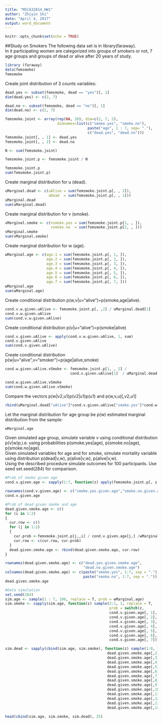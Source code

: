 ```yaml
---
title: "MSCA32014_HW1"
author: "Zhiyin Shi"
date: "April 4, 2017"
output: word_document
---
```


```r
knitr::opts_chunk$set(echo = TRUE)
```

##Study on Smokers
The following data set is in library(faraway).\
In it participating women are categorized into groups of smokers or not, 7 age groups and groups of dead or alive after 20 years of study.
```r
library (faraway)
data(femsmoke)
femsmoke
```

Create joint distribution of 3 counts variables:
```r
dead.yes <- subset(femsmoke, dead == "yes")[, 1]
dim(dead.yes) <- c(2, 7)

dead.no <- subset(femsmoke, dead == "no")[, 1]
dim(dead.no) <- c(2, 7)

femsmoke.joint <- array(rep(NA, 28), dim=c(2, 7, 2),
                        dimnames=list(c("smoke.yes", "smoke.no"),
                                      paste("age", 1 : 7, sep= "."),
                                      c("dead.yes", "dead.no")))
femsmoke.joint[, , 1] <- dead.yes
femsmoke.joint[, , 2] <- dead.no

N <- sum(femsmoke.joint)

femsmoke.joint.p <- femsmoke.joint / N

femsmoke.joint.p
sum(femsmoke.joint.p)
```

Create marginal distribution for u (dead).
```r
uMarginal.dead <- c(uAlive = sum(femsmoke.joint.p[, , 2]),
                    uDead  = sum(femsmoke.joint.p[, , 1]))
uMarginal.dead
sum(uMarginal.dead)
```

Create marginal distribution for v (smoke).
```r
vMarginal.smoke <- c(vsmoke.yes = sum(femsmoke.joint.p[1, , ]),
                     vsmoke.no  = sum(femsmoke.joint.p[2, , ]))
vMarginal.smoke
sum(vMarginal.smoke)
```

Create marginal distribution for w (age).
```r
wMarginal.age <- c(age.1 = sum(femsmoke.joint.p[, 1, ]),
                   age.2 = sum(femsmoke.joint.p[, 2, ]),
                   age.3 = sum(femsmoke.joint.p[, 3, ]),
                   age.4 = sum(femsmoke.joint.p[, 4, ]),
                   age.5 = sum(femsmoke.joint.p[, 5, ]),
                   age.6 = sum(femsmoke.joint.p[, 6, ]),
                   age.7 = sum(femsmoke.joint.p[, 7, ]))
wMarginal.age
sum(wMarginal.age)
```

Create conditional distribution p(w,v|u="alive")=p(smoke,age|alive).
```r
cond.v.w.given.uAlive <- femsmoke.joint.p[, ,2] / uMarginal.dead[1]
cond.v.w.given.uAlive
sum(cond.v.w.given.uAlive)
```

Create conditional distribution p(v|u="alive")=p(smoke|alive)
```r
cond.v.given.uAlive <- apply(cond.v.w.given.uAlive, 1, sum)
cond.v.given.uAlive
sum(cond.v.given.uAlive)
```

Create conditional distribution p(w|u="alive",v="smoker")=p(age|alive,smoke)
```r
cond.w.given.uAlive.vSmoke <- femsmoke.joint.p[1, , 2] / 
                              cond.v.given.uAlive[1]  / uMarginal.dead[1]

cond.w.given.uAlive.vSmoke
sum(cond.w.given.uAlive.vSmoke)
```

Compare the vectors p(w|v2,u1)p(v2|u1)p(u1) and p(w,v,u)[,v2,u1]
```r
rbind(uMarginal.dead["uAlive"]*cond.v.given.uAlive["smoke.yes"]*cond.w.given.uAlive.vSmoke,femsmoke.joint.p["smoke.yes",,"dead.no"])
```

Let the marginal distribution for age group be p(w) estimated marginal distribution from the sample:
```r
wMarginal.age
```

Given simulated age group, simulate variable v using conditional distribution p(v|w)p,i.e. using probabilities p(smoke.yes|age), p(smoke.no|age), p(smoke.no|age).\
Given simulated variables for age and for smoke, simulate mortality variable using distribution p(dead|v,w), p(alive|v,w), p(alive|v,w).\
Using the described procedure simulate outcomes for 100 participants.
Use seed set.seed(284) for comparison.
```r
#Prob of smoke given age
cond.v.given.age <- sapply(1:7, function(z) apply(femsmoke.joint.p[, z , ] / wMarginal.age[z], 1, sum))

rownames(cond.v.given.age) <- c("smoke.yes.given.age","smoke.no.given.age")
cond.v.given.age

#Prob of dead given smoke and age
dead.given.smoke.age <- c()
for (i in 1:2) 
{
  cur.row <- c()
  for (j in 1:2) 
  {
    cur.prob <-femsmoke.joint.p[j,,i] / cond.v.given.age[j,] /wMarginal.age
    cur.row <- c(cur.row, cur.prob)
  }
  dead.given.smoke.age <- rbind(dead.given.smoke.age, cur.row)
}

rownames(dead.given.smoke.age) <- c("dead.yes.given.smoke.age", 
                                    "dead.no.given.smoke.age")
colnames(dead.given.smoke.age) <- c(paste("smoke.yes", 1:7, sep = "."),
                                    paste("smoke.no", 1:7, sep = "."))
dead.given.smoke.age

#Data simulation
set.seed(284)
sim.age <- sample(1 : 7, 100, replace = T, prob = wMarginal.age)
sim.smoke <- sapply(sim.age, function(z) sample(2:1, 1, replace = T, 
                                                prob = switch(z,
                                                cond.v.given.age[, 1],
                                                cond.v.given.age[, 2],
                                                cond.v.given.age[, 3],
                                                cond.v.given.age[, 4],
                                                cond.v.given.age[, 5],
                                                cond.v.given.age[, 6],
                                                cond.v.given.age[, 7])))

sim.dead <- sapply(cbind(sim.age, sim.smoke), function(z) sample(1:0, 1, replace = T, prob = switch(z[1] + 7 *(z[2] -1),dead.given.smoke.age[,1],
                                               dead.given.smoke.age[,2],
                                               dead.given.smoke.age[,3],
                                               dead.given.smoke.age[,4],
                                               dead.given.smoke.age[,5],
                                               dead.given.smoke.age[,6],
                                               dead.given.smoke.age[,7],
                                               dead.given.smoke.age[,8],
                                               dead.given.smoke.age[,9],
                                               dead.given.smoke.age[,10],
                                               dead.given.smoke.age[,11],
                                               dead.given.smoke.age[,12],
                                               dead.given.smoke.age[,13],
                                               dead.given.smoke.age[,14])))

head(cbind(sim.age, sim.smoke, sim.dead), 25)
```





